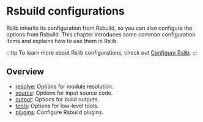 
# Rsbuild configurations

Rslib inherits its configuration from Rsbuild, so you can also configure the <RsbuildDocBadge path="/config" text="config" /> options from Rsbuild. This chapter introduces some common configuration items and explains how to use them in Rslib.

:::tip
To learn more about Rslib configurations, check out [Configure Rslib](/guide/basic/configure-rslib).
:::

## Overview

- [resolve](/config/rsbuild/resolve): Options for module resolution.
- [source](/config/rsbuild/source): Options for input source code.
- [output](/config/rsbuild/output): Options for build outputs.
- [tools](/config/rsbuild/tools): Options for low-level tools.
- [plugins](/config/rsbuild/plugins): Configure Rsbuild plugins.
